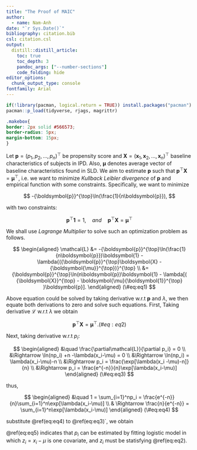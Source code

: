 ---
title: "The Proof of MAIC"
author:
  - name: Nam-Anh
date: "`r Sys.Date()`"
bibliography: citation.bib
csl: citation.csl
output:
  distill::distill_article:
    toc: true
    toc_depth: 3
    pandoc_args: ["--number-sections"]
    code_folding: hide
editor_options: 
  chunk_output_type: console
fontfamily: Arial
---

\newcommand{\tp}[1]{{#1}^{\top}}
\newcommand{\bf}[1]{\boldsymbol{#1}}


```{r setup, include=FALSE}
if(!library(pacman, logical.return = TRUE)) install.packages("pacman")
pacman::p_load(tidyverse, rjags, magrittr)
```

```{css, echo=FALSE}
.makebox{
border: 2px solid #566573;
border-radius: 5px; 
margin-bottom: 15px;
}
```


Let $\bf{p} = \tp{(p_1,p_2,\dots,p_n)}$ be propensity score and $\bf X = \tp{(\bf{x}_1,\bf{x}_2, \dots, \bf{x}_n)}$ baseline characteristics of subjects in IPD. Also, $\bf{\mu}$ denotes average vector of baseline characteristics found in SLD. We aim to estimate $\bf p$ such that $\tp{\bf{p}}\bf{X} = \tp{\bf{\mu}}$, i.e. we want to minimize *Kullback Leibler divergence* of $\bf p$ and empirical function with some constraints. Specifically, we want to minimize 

$$
-\tp{\bf{p}}\ln(\frac{1}{n\bf{p}}),
$$

with two constraints:

$$
\tp{\bf{p}}\bf{1} = 1, \quad and \quad \tp{\bf{p}}\bf{X} = \tp{\bf{\mu}}
$$ 

We shall use *Lagrange Multiplier* to solve such an optimization problem as follows.

$$
\begin{aligned}
\mathcal{L} &= -\tp{\bf{p}}\ln(\frac{1}{n\bf{p}})\bf{1} - \lambda\tp{(\tp{\bf{p}}\bf{X} - \tp{\bf{\mu}})} \\
&= \tp{\bf{p}}\ln(n\bf{p})\bf{1} - \lambda[( \tp{\bf{X}} - \bf{\mu}\tp{\bf{1}} )\bf{p}].
\end{aligned}
(\#eq:eq1)
$$

Above equation could be solved by taking derivative w.r.t $\bf{p}$ and $\lambda$, we then equate both derivations to zero and solve such equations. First, Taking derivative $\mathcal{L}$ w.r.t $\lambda$ we obtain 

$$
\tp{\bf{p}}\bf{X} = \tp{\bf{\mu}}.
(\#eq:eq2)
$$

Next, taking derivative w.r.t $p_i$:

$$
\begin{aligned}
&\quad \frac{\partial\mathcal{L}}{\partial p_i} = 0 \\
&\Rightarrow \ln(np_i) +n -\lambda(x_i-\mu) = 0 \\
&\Rightarrow \ln(np_i) = \lambda(x_i-\mu)-n \\
&\Rightarrow p_i = \frac{\exp[\lambda(x_i -\mu)-n]}{n} \\
&\Rightarrow p_i = \frac{e^{-n}}{n}\exp[\lambda(x_i-\mu)]
\end{aligned}
(\#eq:eq3)
$$

thus,

$$
\begin{aligned}
&\quad 1 = \sum_{i=1}^np_i = \frac{e^{-n}}{n}\sum_{i=1}^n\exp[\lambda(x_i-\mu)] \\
& \Rightarrow \frac{n}{e^{-n}} = \sum_{i=1}^n\exp[\lambda(x_i-\mu)]
\end{aligned}
(\#eq:eq4)
$$

substitute \@ref(eq:eq4) to \@ref(eq:eq3)`, we obtain 

::: {.makebox}
\begin{equation}
p_i = \frac{\exp[\lambda(x_i - \mu)]}{\sum_{i=1}^n\exp[\lambda(x_i-\mu)]}
(\#eq:eq5)
\end{equation}
:::

\@ref(eq:eq5) indicates that $p_i$ can be estimated by fitting logistic model in which $z_i= x_i-\mu$ is one covariate, and $z_i$ must be statisfying \@ref(eq:eq2).





